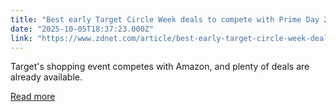 ```yaml
---
title: "Best early Target Circle Week deals to compete with Prime Day 2025"
date: "2025-10-05T18:37:23.000Z"
link: "https://www.zdnet.com/article/best-early-target-circle-week-deals/"
---
```


Target's shopping event competes with Amazon, and plenty of deals are already available.

[Read more](https://www.zdnet.com/article/best-early-target-circle-week-deals/)
